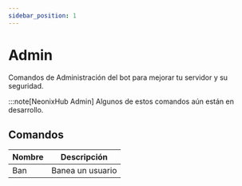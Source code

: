 ```yaml
---
sidebar_position: 1
--- 
```


# Admin

Comandos de Administración del bot para mejorar tu servidor y su seguridad.

:::note[NeonixHub Admin]
Algunos de estos comandos aún están en desarrollo.

## Comandos

|  Nombre     |  Descripción     |   
| ----------- | ---------------- |
| Ban         | Banea un usuario |
